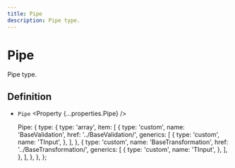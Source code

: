 ```yaml
---
title: Pipe
description: Pipe type.
---
```



# Pipe

Pipe type.

## Definition

- `Pipe` <Property {...properties.Pipe} />

  Pipe: {
    type: {
      type: 'array',
      item: [
        {
          type: 'custom',
          name: 'BaseValidation',
          href: '../BaseValidation/',
          generics: [
            {
              type: 'custom',
              name: 'TInput',
            },
          ],
        },
        {
          type: 'custom',
          name: 'BaseTransformation',
          href: '../BaseTransformation/',
          generics: [
            {
              type: 'custom',
              name: 'TInput',
            },
          ],
        },
      ],
    },
  },
};
